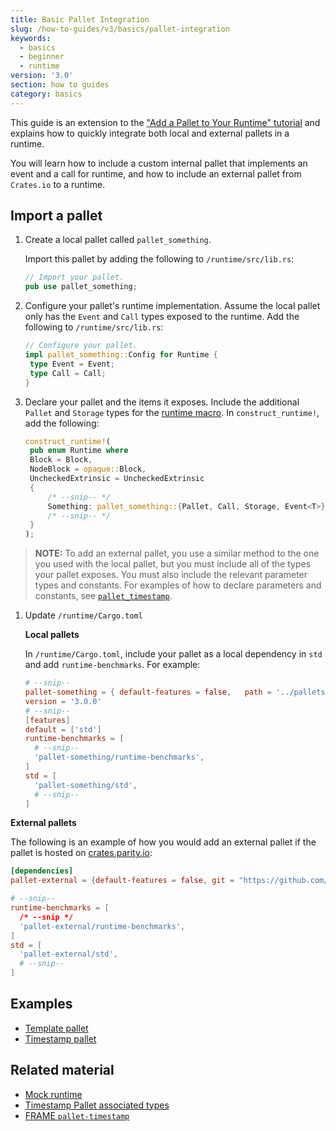 ```yaml
---
title: Basic Pallet Integration
slug: /how-to-guides/v3/basics/pallet-integration
keywords:
  - basics
  - beginner
  - runtime
version: '3.0'
section: how to guides
category: basics
---
```


This guide is an extension to the ["Add a Pallet to Your Runtime" tutorial](/tutorials/v3/add-a-pallet) and explains how to quickly integrate both local and external pallets in a runtime.

You will learn how to include a custom internal pallet that implements an event and a call for runtime, and how to include an external pallet from `Crates.io` to a runtime.

## Import a pallet

1. Create a local pallet called `pallet_something`.

   Import this pallet by adding the following to `/runtime/src/lib.rs`:

   ```rust
   // Import your pallet.
   pub use pallet_something;
   ```

1. Configure your pallet's runtime implementation.
   Assume the local pallet only has the `Event` and `Call` types exposed to the runtime. Add the following to `/runtime/src/lib.rs`:

   ```rust
   // Configure your pallet.
   impl pallet_something::Config for Runtime {
   	type Event = Event;
   	type Call = Call;
   }
   ```

1. Declare your pallet and the items it exposes.
   Include the additional `Pallet` and `Storage` types for the [runtime macro](/v3/runtime/macros/#construct_runtime). In `construct_runtime!`, add the following:

   ```rust
   construct_runtime!(
   	pub enum Runtime where
   	Block = Block,
   	NodeBlock = opaque::Block,
   	UncheckedExtrinsic = UncheckedExtrinsic
   	{
   		/* --snip-- */
   		Something: pallet_something::{Pallet, Call, Storage, Event<T>},
   		/* --snip-- */
   	}
   );
   ```

> **NOTE:** To add an external pallet, you use a similar method to the one you used with the local pallet, but you must include all of the types your pallet exposes.
> You must also include the relevant parameter types and constants. For examples of how to declare parameters and constants, see [`pallet_timestamp`][timestamp-frame].

1. Update `/runtime/Cargo.toml`

   **Local pallets**

   In `/runtime/Cargo.toml`, include your pallet as a local dependency in `std` and add `runtime-benchmarks`. For example:

   ```toml
   # --snip--
   pallet-something = { default-features = false,   path = '../pallets/something'
   version = '3.0.0'
   # --snip--
   [features]
   default = ['std']
   runtime-benchmarks = [
     # --snip--
     'pallet-something/runtime-benchmarks',
   ]
   std = [
     'pallet-something/std',
     # --snip--
   ]
   ```

**External pallets**

The following is an example of how you would add an external pallet if the pallet is hosted on [crates.parity.io](https://crates.parity.io/):

```toml
[dependencies]
pallet-external = {default-features = false, git = "https://github.com/paritytech/substrate.git", version = "4.0.0-dev"}

# --snip--
runtime-benchmarks = [
  /* --snip */
  'pallet-external/runtime-benchmarks',
]
std = [
  'pallet-external/std',
  # --snip--
]
```

## Examples

- [Template pallet][template-frame]
- [Timestamp pallet][timestamp-frame]

## Related material

- [Mock runtime][mock-runtime]
- [Timestamp Pallet associated types][timestamp-rustdocs]
- [FRAME `pallet-timestamp`](https://crates.io/crates/pallet-timestamp)

[mock-runtime]: /v3/runtime/testing#mock-runtime-environment
[timestamp-frame]: https://github.com/paritytech/substrate/blob/master/bin/node/runtime/src/lib.rs#L413-L422
[timestamp-rustdocs]: https://paritytech.github.io/substrate/master/pallet_timestamp/pallet/trait.Config.html#associated-types
[template-frame]: https://github.com/substrate-developer-hub/substrate-node-template/blob/master/pallets/template/src/lib.rs#L1-L107
